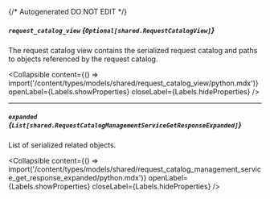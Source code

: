 {/* Autogenerated DO NOT EDIT  */}

##### `request_catalog_view` *{`Optional[shared.RequestCatalogView]`}*
The request catalog view contains the serialized request catalog and paths to objects referenced by the request catalog.

<Collapsible content={() => import('/content/types/models/shared/request_catalog_view/python.mdx')} openLabel={Labels.showProperties} closeLabel={Labels.hideProperties} />


---
##### `expanded` *{`List[shared.RequestCatalogManagementServiceGetResponseExpanded]`}*
List of serialized related objects.

<Collapsible content={() => import('/content/types/models/shared/request_catalog_management_service_get_response_expanded/python.mdx')} openLabel={Labels.showProperties} closeLabel={Labels.hideProperties} />




